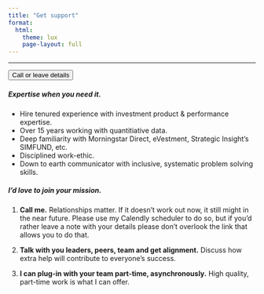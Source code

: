 ```yaml
---
title: "Get support"
format:
  html:
    theme: lux
    page-layout: full
---
```


------------------------------------------------------------------------

<i class="bi bi-calendar-week-fill" ></i> <input type="button" class="btn btn-info" onclick="location.href='https://calendly.com/brian-davidhizar/30min';" value="Call or leave details">

##### Expertise when you need it.

* Hire tenured experience with investment product & performance expertise.
* Over 15 years working with quantitiative data.
* Deep familiarity with Morningstar Direct, eVestment, Strategic Insight's SIMFUND, etc.
* Disciplined work-ethic.
* Down to earth communicator with inclusive, systematic problem solving skills.

##### I'd love to join your mission.

1.  **Call me.**  Relationships matter.  If it doesn't work out now, it still might in the near future.  Please use my Calendly scheduler to do so, but if you'd rather leave a note with your details please don't overlook the link that allows you to do that.   

2.  **Talk with you leaders, peers, team and get alignment.**  Discuss how extra help will contribute to everyone's success.

3.  **I can plug-in with your team part-time, asynchronously.**  High quality, part-time work is what I can offer.  


